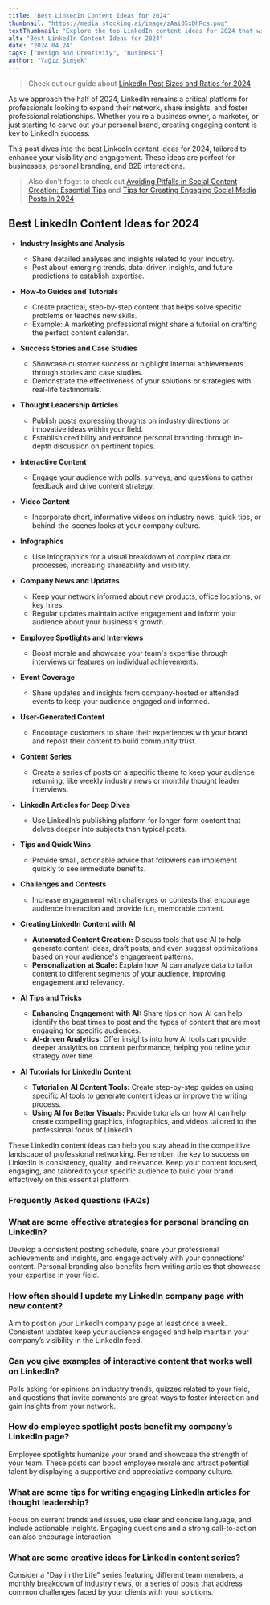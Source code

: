 ```yaml
---
title: "Best LinkedIn Content Ideas for 2024"
thumbnail: "https://media.stockimg.ai/image/zAai05xDhRcs.png"
textThumbnail: "Explore the top LinkedIn content ideas for 2024 that will help you enhance your professional visibility and engagement. This guide provides practical tips for businesses, B2B interactions, and personal branding on LinkedIn. From video content to interactive polls, learn how to create engaging posts that resonate with your audience."
alt: "Best LinkedIn Content Ideas for 2024"
date: "2024.04.24"
tags: ["Design and Creativity", "Business"]
author: "Yağız Şimşek"
---
```


<CustomImage
    src="https://media.stockimg.ai/image/zAai05xDhRcs.png"
    alt="Best LinkedIn Content Ideas for 2024"
/>

> Check out our guide about [LinkedIn Post Sizes and Ratios for 2024](https://stockimg.ai/blog/design/linkedin-post-sizes-and-ratios)

As we approach the half of 2024, LinkedIn remains a critical platform for professionals looking to expand their network, share insights, and foster professional relationships. Whether you're a business owner, a marketer, or just starting to carve out your personal brand, creating engaging content is key to LinkedIn success. 

This post dives into the best LinkedIn content ideas for 2024, tailored to enhance your visibility and engagement. These ideas are perfect for businesses, personal branding, and B2B interactions.

> Also don't foget to check out [Avoiding Pitfalls in Social Content Creation: Essential Tips](https://stockimg.ai/blog/design-and-creativity/avoiding-pitfalls-in-social-content-creation) and [Tips for Creating Engaging Social Media Posts in 2024](https://stockimg.ai/blog/design-and-creativity/tips-for-creating-engaging-social-media-posts)

## Best LinkedIn Content Ideas for 2024

<CustomImage
    src="https://raw.githubusercontent.com/Abdurrahman-Subh/mdx-blog/main/images/bwoman.png"
    alt="stunning and sophisticated american business woman"
/>

- **Industry Insights and Analysis**
    - Share detailed analyses and insights related to your industry.
    - Post about emerging trends, data-driven insights, and future predictions to establish expertise.

- **How-to Guides and Tutorials**
    - Create practical, step-by-step content that helps solve specific problems or teaches new skills.
    - Example: A marketing professional might share a tutorial on crafting the perfect content calendar.

- **Success Stories and Case Studies**
    - Showcase customer success or highlight internal achievements through stories and case studies.
    - Demonstrate the effectiveness of your solutions or strategies with real-life testimonials.

- **Thought Leadership Articles**
    - Publish posts expressing thoughts on industry directions or innovative ideas within your field.
    - Establish credibility and enhance personal branding through in-depth discussion on pertinent topics.

- **Interactive Content**
    - Engage your audience with polls, surveys, and questions to gather feedback and drive content strategy.

<CustomImage
    src="https://media.stockimg.ai/image/DPuWACcq3xtY.png"
    alt="robot and man shaking hands"
/>

- **Video Content**
    - Incorporate short, informative videos on industry news, quick tips, or behind-the-scenes looks at your company culture.

- **Infographics**
    - Use infographics for a visual breakdown of complex data or processes, increasing shareability and visibility.

- **Company News and Updates**
    - Keep your network informed about new products, office locations, or key hires.
    - Regular updates maintain active engagement and inform your audience about your business's growth.

- **Employee Spotlights and Interviews**
    - Boost morale and showcase your team's expertise through interviews or features on individual achievements.

- **Event Coverage**
    - Share updates and insights from company-hosted or attended events to keep your audience engaged and informed.

<CustomImage
    src="https://raw.githubusercontent.com/Abdurrahman-Subh/mdx-blog/main/images/bman.png"
    alt="robot and man shaking hands"
/>

- **User-Generated Content**
    - Encourage customers to share their experiences with your brand and repost their content to build community trust.

- **Content Series**
    - Create a series of posts on a specific theme to keep your audience returning, like weekly industry news or monthly thought leader interviews.

- **LinkedIn Articles for Deep Dives**
    - Use LinkedIn’s publishing platform for longer-form content that delves deeper into subjects than typical posts.

- **Tips and Quick Wins**
    - Provide small, actionable advice that followers can implement quickly to see immediate benefits.

- **Challenges and Contests**
    - Increase engagement with challenges or contests that encourage audience interaction and provide fun, memorable content.

<CustomImage
    src="https://media.stockimg.ai/6cPZV5BgvTq.png"
    alt="robot and man shaking hands"
/>

- **Creating LinkedIn Content with AI**
    - **Automated Content Creation:** Discuss tools that use AI to help generate content ideas, draft posts, and even suggest optimizations based on your audience's engagement patterns.  
    - **Personalization at Scale:** Explain how AI can analyze data to tailor content to different segments of your audience, improving engagement and relevancy.

- **AI Tips and Tricks**
  - **Enhancing Engagement with AI:** Share tips on how AI can help identify the best times to post and the types of content that are most engaging for specific audiences.
  - **AI-driven Analytics:** Offer insights into how AI tools can provide deeper analytics on content performance, helping you refine your strategy over time.

- **AI Tutorials for LinkedIn Content**
  - **Tutorial on AI Content Tools:** Create step-by-step guides on using specific AI tools to generate content ideas or improve the writing process.
  - **Using AI for Better Visuals:** Provide tutorials on how AI can help create compelling graphics, infographics, and videos tailored to the professional focus of LinkedIn.

These LinkedIn content ideas can help you stay ahead in the competitive landscape of professional networking. Remember, the key to success on LinkedIn is consistency, quality, and relevance. Keep your content focused, engaging, and tailored to your specific audience to build your brand effectively on this essential platform.

### Frequently Asked questions (FAQs)

### What are some effective strategies for personal branding on LinkedIn?

Develop a consistent posting schedule, share your professional achievements and insights, and engage actively with your connections' content. Personal branding also benefits from writing articles that showcase your expertise in your field.

### How often should I update my LinkedIn company page with new content?

Aim to post on your LinkedIn company page at least once a week. Consistent updates keep your audience engaged and help maintain your company’s visibility in the LinkedIn feed.

### Can you give examples of interactive content that works well on LinkedIn?

Polls asking for opinions on industry trends, quizzes related to your field, and questions that invite comments are great ways to foster interaction and gain insights from your network.

### How do employee spotlight posts benefit my company’s LinkedIn page?

Employee spotlights humanize your brand and showcase the strength of your team. These posts can boost employee morale and attract potential talent by displaying a supportive and appreciative company culture.

### What are some tips for writing engaging LinkedIn articles for thought leadership?

Focus on current trends and issues, use clear and concise language, and include actionable insights. Engaging questions and a strong call-to-action can also encourage interaction.

### What are some creative ideas for LinkedIn content series?

Consider a "Day in the Life" series featuring different team members, a monthly breakdown of industry news, or a series of posts that address common challenges faced by your clients with your solutions.
